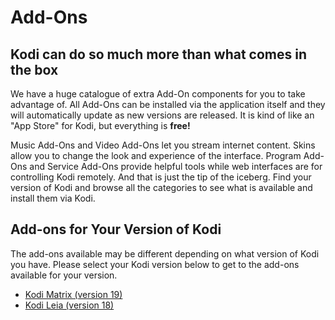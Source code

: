 
<MetadataHeader title="Add-Ons" />

# Add-Ons

## Kodi can do so much more than what comes in the box

We have a huge catalogue of extra Add-On components for you to take advantage of. All Add-Ons can be installed via the application itself and they will automatically update as new versions are released. It is kind of like an "App Store" for Kodi, but everything is **free!**

Music Add-Ons and Video Add-Ons let you stream internet content. Skins allow you to change the look and experience of the interface. Program Add-Ons and Service Add-Ons provide helpful tools while web interfaces are for controlling Kodi remotely. And that is just the tip of the iceberg. Find your version of Kodi and browse all the categories to see what is available and install them via Kodi.

## Add-ons for Your Version of Kodi

The add-ons available may be different depending on what version of Kodi you have.  Please select your Kodi version below to get to the add-ons available for your version.

* [Kodi Matrix (version 19)](/addons/matrix/)
* [Kodi Leia (version 18)](/addons/leia/)
